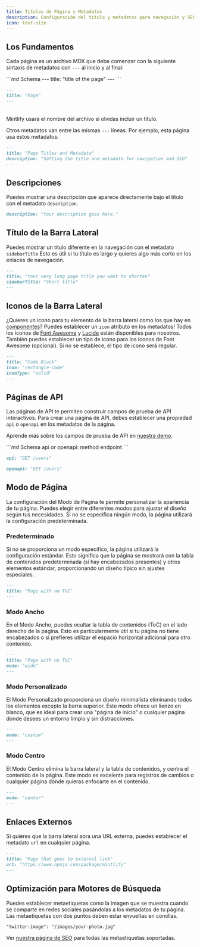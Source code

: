 ```yaml
---
title: Títulos de Página y Metadatos
description: Configuración del título y metadatos para navegación y SEO
icon: text-size
---
```


## Los Fundamentos

Cada página es un archivo MDX que debe comenzar con la siguiente sintaxis de metadatos con `---` al inicio y al final:

<CodeGroup>
  ```md Schema
  ---
  title: "title of the page"
  ---
  ```

  ```md Example
  ---
  title: "Page"
  ---
  ```
</CodeGroup>

<br />

<Tip>
  Mintlify usará el nombre del archivo si olvidas incluir un título.
</Tip>

Otros metadatos van entre las mismas `---` líneas. Por ejemplo, esta página usa estos metadatos:

```md
---
title: "Page Titles and Metadata"
description: "Setting the title and metadata for navigation and SEO"
---
```

## Descripciones

Puedes mostrar una descripción que aparece directamente bajo el título con el metadato
`description`.

```md
description: "Your description goes here."
```

## Título de la Barra Lateral

Puedes mostrar un título diferente en la navegación con el metadato `sidebarTitle`
Esto es útil si tu título es largo y quieres algo más corto en los enlaces de navegación.

```md
---
title: "Your very long page title you want to shorten"
sidebarTitle: "Short title"
---
```

## Iconos de la Barra Lateral

¿Quieres un icono para tu elemento de la barra lateral como los que hay en
[componentes](/content/components/accordions)? Puedes establecer un `icon` atributo en los metadatos! Todos los iconos de [Font Awesome](https://fontawesome.com/icons) y [Lucide](https://lucide.dev/icons) están disponibles para nosotros. También puedes establecer un tipo de icono para los iconos de Font Awesome (opcional). Si no se establece, el tipo de icono será regular.

```md
---
title: "Code Block"
icon: "rectangle-code"
iconType: "solid"
---
```

## Páginas de API

Las páginas de API te permiten construir campos de prueba de API interactivos. Para crear una página de API, debes establecer una propiedad `api` o `openapi` en los metadatos de la página.

Aprende más sobre los campos de prueba de API en [nuestra demo](/api-playground).

<CodeGroup>
  ```md Schema
  api or openapi: method endpoint
  ```

  ```md API Example
  api: "GET /users"
  ```

  ```md OpenAPI Example
  openapi: "GET /users"
  ```
</CodeGroup>

## Modo de Página

La configuración del Modo de Página te permite personalizar la apariencia de tu página. Puedes elegir entre diferentes modos para ajustar el diseño según tus necesidades. Si no se especifica ningún modo, la página utilizará la configuración predeterminada.

### Predeterminado

Si no se proporciona un modo específico, la página utilizará la configuración estándar. Esto significa que la página se mostrará con la tabla de contenidos predeterminada (si hay encabezados presentes) y otros elementos estándar, proporcionando un diseño típico sin ajustes especiales.

```md
---
title: "Page with no ToC"
---
```

### Modo Ancho

En el Modo Ancho, puedes ocultar la tabla de contenidos (ToC) en el lado derecho de la página. Esto es particularmente útil si tu página no tiene encabezados o si prefieres utilizar el espacio horizontal adicional para otro contenido.

```md
---
title: "Page with no ToC"
mode: "wide"
---
```

### Modo Personalizado

El Modo Personalizado proporciona un diseño minimalista eliminando todos los elementos excepto la barra superior. Este modo ofrece un lienzo en blanco, que es ideal para crear una "página de inicio" o cualquier página donde desees un entorno limpio y sin distracciones.

```md
---
mode: "custom"
---
```

### Modo Centro

El Modo Centro elimina la barra lateral y la tabla de contenidos, y centra el contenido de la página. Este modo es excelente para registros de cambios o cualquier página donde quieras enfocarte en el contenido.

```md
---
mode: "center"
---
```

## Enlaces Externos

Si quieres que la barra lateral abra una URL externa, puedes establecer el metadato `url` en cualquier página.

```md
---
title: "Page that goes to external link"
url: "https://www.npmjs.com/package/mintlify"
---
```

## Optimización para Motores de Búsqueda

Puedes establecer metaetiquetas como la imagen que se muestra cuando se comparte en redes sociales pasándolas a los metadatos de tu página. Las metaetiquetas con dos puntos deben estar envueltas en comillas.

```md
"twitter:image": "/images/your-photo.jpg"
```

Ver [nuestra página de SEO](/settings/seo) para todas las metaetiquetas soportadas.
